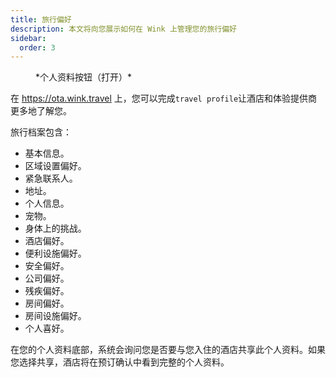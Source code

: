```yaml
---
title: 旅行偏好
description: 本文将向您展示如何在 Wink 上管理您的旅行偏好
sidebar:
  order: 3
---
```


<figure>
  <CloudinaryImage width="350" height="404" resize="scale" quality="best" alt="身份验证后的帐户按钮" src="academy/account-button-auth-open" errorImage="noimage_opaque_nyrtl0.png" />

  <figcaption>*个人资料按钮（打开）*</figcaption>
</figure>


在 https://ota.wink.travel 上，您可以完成`travel profile`让酒店和体验提供商更多地了解您。

旅行档案包含：

* 基本信息。
* 区域设置偏好。
* 紧急联系人。
* 地址。
* 个人信息。
* 宠物。
* 身体上的挑战。
* 酒店偏好。
* 便利设施偏好。
* 安全偏好。
* 公司偏好。
* 残疾偏好。
* 房间偏好。
* 房间设施偏好。
* 个人喜好。

在您的个人资料底部，系统会询问您是否要与您入住的酒店共享此个人资料。如果您选择共享，酒店将在预订确认中看到完整的个人资料。

